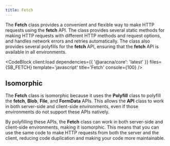```yaml
---
title: Fetch
---
```



The **Fetch** class provides a convenient and flexible way to make HTTP requests using the **fetch** API. The class provides several static methods for making HTTP requests with different HTTP methods and request options, and handles network errors and retries automatically. The class also provides several polyfills for the **fetch** API, ensuring that the **fetch** API is available in all environments.

<CodeBlock client:load dependencies={{ '@aracna/core': 'latest' }} files={SB_FETCH} template='javascript' title='Fetch' console={100} />

## Isomorphic

The **Fetch** class is isomorphic because it uses the **Polyfill** class to polyfill the **fetch**, **Blob**, **File**, and **FormData** APIs. This allows the **API** class to work in both server-side and client-side environments, even if those environments do not support these APIs natively.

By polyfilling these APIs, the **Fetch** class can work in both server-side and client-side environments, making it isomorphic. This means that you can use the same code to make HTTP requests from both the server and the client, reducing code duplication and making your code more maintainable.
